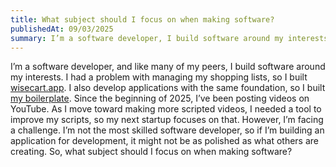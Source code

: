 ```yaml
---
title: What subject should I focus on when making software?
publishedAt: 09/03/2025
summary: I’m a software developer, I build software around my interests. I’m not the most skilled software developer, so if I’m building an application for development, it might not be as polished as what others are creating. So, what subject should I focus on when making software?
---
```

I’m a software developer, and like many of my peers, I build software around my interests. I had a problem with managing my shopping lists, so I built [wisecart.app](https://www.wisecart.app). I also develop applications with the same foundation, so I built [my boilerplate](https://boilerplate.maximeduhamel.com). Since the beginning of 2025, I’ve been posting videos on YouTube. As I move toward making more scripted videos, I needed a tool to improve my scripts, so my next startup focuses on that. However, I’m facing a challenge. I’m not the most skilled software developer, so if I’m building an application for development, it might not be as polished as what others are creating. So, what subject should I focus on when making software?

